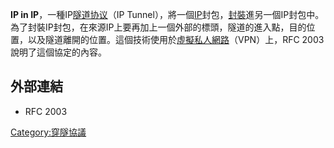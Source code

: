 {{noteTA
|G1=IT
}}
'''IP in IP'''，一種IP[[隧道协议|隧道协议]]（IP Tunnel），將一個[[網際協議|IP]]封包，[[封裝_(網路)|封裝]]進另一個IP封包中。為了封裝IP封包，在來源IP上要再加上一個外部的標頭，隧道的進入點，目的位置，以及隧道離開的位置。這個技術使用於[[虛擬私人網路|虛擬私人網路]]（VPN）上，RFC 2003說明了這個協定的內容。

==外部連結==
* RFC 2003

[[Category:穿隧協議|Category:穿隧協議]]